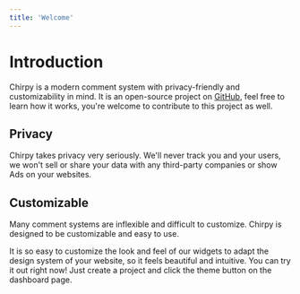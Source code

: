 ```yaml
---
title: 'Welcome'
---
```


# Introduction

Chirpy is a modern comment system with privacy-friendly and customizability in mind. It is an open-source project on [GitHub](https://github.com/devrsi0n/chirpy), feel free to learn how it works, you're welcome to contribute to this project as well.

## Privacy

Chirpy takes privacy very seriously. We'll never track you and your users, we won't sell or share your data with any third-party companies or show Ads on your websites.

## Customizable

Many comment systems are inflexible and difficult to customize. Chirpy is designed to be customizable and easy to use.

It is so easy to customize the look and feel of our widgets to adapt the design system of your website, so it feels beautiful and intuitive. You can try it out right now! Just create a project and click the theme button on the dashboard page.

